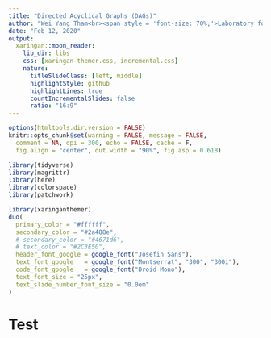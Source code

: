 ```yaml
---
title: "Directed Acyclical Graphs (DAGs)"
author: "Wei Yang Tham<br><span style = 'font-size: 70%;'>Laboratory for Innovation Sciences at Harvard</span>"
date: "Feb 12, 2020"
output:
  xaringan::moon_reader:
    lib_dir: libs
    css: [xaringan-themer.css, incremental.css]
    nature:
      titleSlideClass: [left, middle]
      highlightStyle: github
      highlightLines: true
      countIncrementalSlides: false
      ratio: "16:9"
---
```


```r
options(htmltools.dir.version = FALSE)
knitr::opts_chunk$set(warning = FALSE, message = FALSE, 
  comment = NA, dpi = 300, echo = FALSE, cache = F,
  fig.align = "center", out.width = "90%", fig.asp = 0.618)
```

```r
library(tidyverse)
library(magrittr)
library(here)
library(colorspace)
library(patchwork)

```

```r
library(xaringanthemer)
duo(
  primary_color = "#ffffff",
  secondary_color = "#2a488e",
  # secondary_color = "#4671d6",
  # text_color = "#2C3E50",
  header_font_google = google_font("Josefin Sans"),
  text_font_google   = google_font("Montserrat", "300", "300i"),
  code_font_google   = google_font("Droid Mono"),
  text_font_size = "25px", 
  text_slide_number_font_size = "0.0em"
)
```

# Test 